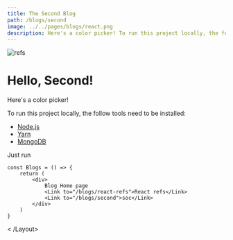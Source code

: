 ```yaml
---
title: The Second Blog
path: /blogs/second
image: ../../pages/blogs/react.png
description: Here's a color picker! To run this project locally, the follow tools need to be installed
---
```



<Layout>

![refs](./react.png)
# Hello, Second!

Here's a color picker!

To run this project locally, the follow tools need to be installed:

* [Node.js](https://nodejs.org/en/download/)
* [Yarn](https://classic.yarnpkg.com/en/docs/install)
* [MongoDB](https://docs.mongodb.com/manual/administration/install-community/)

Just run
```
const Blogs = () => {
    return (
        <div>
            Blog Home page
            <Link to="/blogs/react-refs">React refs</Link> 
            <Link to="/blogs/second">soc</Link>
        </div>
    )
}
```
<Disqus /> 
< /Layout>
